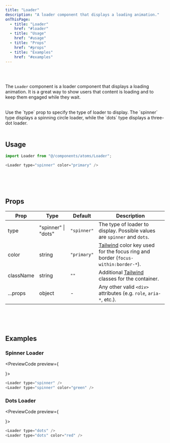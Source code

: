 ```yaml
---
title: "Loader"
description: "A loader component that displays a loading animation."
onThisPage:
  - title: "Loader"
    href: "#loader"
  - title: "Usage"
    href: "#usage"
  - title: "Props"
    href: "#props"
  - title: "Examples"
    href: "#examples"
---
```


<div id="loader" />

<br/>

<div className="flex flex-col justify-center items-center gap-10">
    <div className="flex items-center gap-8">
        <Loader type="spinner" color="primary" />
        <Loader type="spinner" color="green" />
        <Loader type="spinner" color="orange" />
    </div>
    <div className="flex items-center gap-8">
        <Loader type="dots" color="purple" />
        <Loader type="dots" color="red" />
        <Loader type="dots" color="pink" />
    </div>
</div>

<br/>

The `Loader` component is a loader component that displays a loading animation. It is a great way to show users that content is loading and to keep them engaged while they wait.

<br/>
<Tip>
    Use the `type` prop to specify the type of loader to display. The `spinner` type displays a spinning circle loader, while the `dots` type displays a three-dot loader.
</Tip>

<br/>
<br/>
<Divider />

<div id="usage" />

## Usage

```javascript
import Loader from "@/components/atoms/Loader";

<Loader type="spinner" color="primary" />
```

<br/>
<br/>
<br/>
<Divider />

<div id="props" />

## Props

| Prop      | Type                | Default     | Description                                                                                                 |
|-----------|---------------------|-------------|-------------------------------------------------------------------------------------------------------------|
| type      | "spinner" \| "dots" | `"spinner"` | The type of loader to display. Possible values are `spinner` and `dots`.                                    |
| color     | string              | `"primary"` | [Tailwind](https://tailwindcss.com) color key used for the focus ring and border (`focus-within:border-*`). |
| className | string              | `""`        | Additional [Tailwind](https://tailwindcss.com) classes for the container.                                   |
| ...props  | object              | -           | Any other valid <code>&lt;div&gt;</code> attributes (e.g. `role`, `aria-*`, etc.).                          |

<br/>
<br/>
<br/>
<Divider />

<div id="examples" />

## Examples

### Spinner Loader
<PreviewCode preview={
    <div className="flex items-center gap-8">
        <Loader type="spinner" />
        <Loader type="spinner" color="green" />
    </div>
}>
```javascript
<Loader type="spinner" />
<Loader type="spinner" color="green" />
```
</PreviewCode>

### Dots Loader
<PreviewCode preview={
    <div className="flex items-center gap-8">
        <Loader type="dots" />
        <Loader type="dots" color="red" />
    </div>
}>
```javascript
<Loader type="dots" />
<Loader type="dots" color="red" />
```
</PreviewCode>

<br/>
<br/>